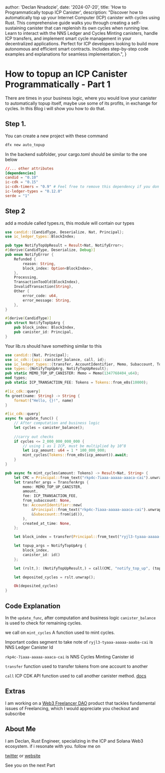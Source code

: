 
  author: 'Declan Nnadozie',
  date: '2024-07-20',
  title: 'How to Programmatically topup ICP Canister',
  description:
    "Discover how to automatically top up your Internet Computer (ICP) canister with cycles using Rust. This comprehensive guide walks you through creating a self-sustaining canister that can replenish its own cycles when running low. Learn to interact with the NNS Ledger and Cycles Minting canisters, handle ICP transfers, and implement smart cycle management in your decentralized applications. Perfect for ICP developers looking to build more autonomous and efficient smart contracts. Includes step-by-step code examples and explanations for seamless implementation.",
}


# How to topup an ICP Canister Programmatically - Part 1

There are times in your business logic, where you would love your canister to automatically topup itself, maybe use some of its profits, in exchange for cycles. In this Blog i will show you how to do that.

## Step 1.

 You can create a new project with these command

```bash
dfx new auto_topup
```

In the backend subfolder, your cargo.toml should be similar to the one below

```toml
//... other attributes
[dependencies]
candid = "0.10"
ic-cdk = "0.15"
ic-cdk-timers = "0.9" # Feel free to remove this dependency if you don't need timers
ic-ledger-types = "0.12.0"
serde = "1"
```

## Step 2

add a module called types.rs, this module will contain our types

```rust
use candid::{CandidType, Deserialize, Nat, Principal};
use ic_ledger_types::BlockIndex;

pub type NotifyTopUpResult = Result<Nat, NotifyError>;
#[derive(CandidType, Deserialize, Debug)]
pub enum NotifyError {
    Refunded {
        reason: String,
        block_index: Option<BlockIndex>,
    },
    Processing,
    TransactionTooOld(BlockIndex),
    InvalidTransaction(String),
    Other {
        error_code: u64,
        error_message: String,
    },
}

#[derive(CandidType)]
pub struct NotifyTopUpArg {
    pub block_index: BlockIndex,
    pub canister_id: Principal,
}
```

Your lib.rs should have something similar to this

```rust
use candid::{Nat, Principal};
use ic_cdk::{api::canister_balance, call, id};
use ic_ledger_types::{transfer, AccountIdentifier, Memo, Subaccount, Tokens, TransferArgs};
use types::{NotifyTopUpArg, NotifyTopUpResult};
pub static MEMO_TOP_UP_CANISTER: Memo = Memo(1347768404_u64);
mod types;
pub static ICP_TRANSACTION_FEE: Tokens = Tokens::from_e8s(10000);

#[ic_cdk::query]
fn greet(name: String) -> String {
    format!("Hello, {}!", name)
}

#[ic_cdk::query]
async fn update_func() {
    // After computation and business logic
    let cycles = canister_balance();
    
    //carry out checks
    if cycles <= 2_000_000_000_000 {
        // using 1 as 1 ICP, must be multiplied by 10^8
        let icp_amount: u64 = 1 * 100_000_000;
        mint_cycles(Tokens::from_e8s(icp_amount)).await;
    }
}

pub async fn mint_cycles(amount: Tokens) -> Result<Nat, String> {
    let CMC = Principal::from_text("rkp4c-7iaaa-aaaaa-aaaca-cai").unwrap();
    let transfer_args = TransferArgs {
        memo: MEMO_TOP_UP_CANISTER,
        amount,
        fee: ICP_TRANSACTION_FEE,
        from_subaccount: None,
        to: AccountIdentifier::new(
            &Principal::from_text("rkp4c-7iaaa-aaaaa-aaaca-cai").unwrap(), //cycles minting canister ID
            &Subaccount::from(id()),
        ),
        created_at_time: None,
    };

    let block_index = transfer(Principal::from_text("ryjl3-tyaaa-aaaaa-aaaba-cai").unwrap(), transfer_args).await.unwrap().map_err(|err| err.to_string())?;

    let topup_args = NotifyTopUpArg {
        block_index,
        canister_id: id()
    };

    let (rslt,): (NotifyTopUpResult,) = call(CMC, "notify_top_up", (topup_args,)).await.unwrap();

    let deposited_cycles = rslt.unwrap();

    Ok(deposited_cycles)
}
```

## Code Explanation

In the `update_func`, after computation and business logic `canister_balance` is used to check  for remaining cycles.

we call on `mint_cycles` A function used to mint cycles.

Important codes segment to take note of
`ryjl3-tyaaa-aaaaa-aaaba-cai` is NNS Ledger Canister Id

`rkp4c-7iaaa-aaaaa-aaaca-cai` is NNS Cycles Minting Canister id

`transfer` function used to transfer tokens from one account to another

`call` ICP CDK API function used to call another canister method. [docs](https://docs.rs/ic-cdk/latest/ic_cdk/fn.call.html)

## Extras

I am working on a [Web3 Freelancer DAO](http://www.aublisk.com) product that tackles fundamental issues of Freelancing, which I would appreciate you checkout and subscribe

## About Me

I am Declan, Rust Engineer, specializing in the ICP and Solana Web3 ecosystem. if i resonate with you. follow me on

[twitter](https://x.com/buildWithDeclan) or [website](https://www.declannadozie.dev/)

See you on the next Part